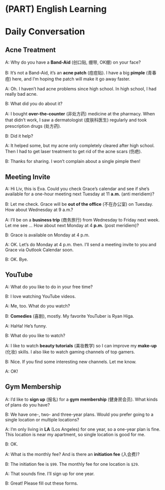 # (PART) English Learning {-}

# Daily Conversation

## Acne Treatment 

A: Why do you have a **Band-Aid** (创口贴, 绷带, OK绷) on your face?

B: It's not a Band-Aid, it's an **acne patch** (痘痘贴). I have a big **pimple** (青春痘) here, and I'm hoping the patch will make it go away faster.

A: Oh. I haven't had acne problems since high school. In high school, I had really bad acne.

B: What did you do about it?

A: I bought **over-the-counter** (非处方药) medicine at the pharmacy. When that didn't work, I saw a dermatologist (皮肤科医生) regularly and took prescription drugs (处方药).

B: Did it help?

A: It helped some, but my acne only completely cleared after high school. Then I had to get laser treatment to get rid of the acne scars (伤疤).

B: Thanks for sharing. I won't complain about a single pimple then!

## Meeting Invite

A: Hi Liv, this is Eva. Could you check Grace's calendar and see if she's available for a one-hour meeting next Tuesday at 11 **a.m.** (anti meridiem)?

B: Let me check. Grace will be **out of the office** (不在办公室) on Tuesday. How about Wednesday at 9 a.m.?

A: I'll be on a **business trip** (商务旅行) from Wednesday to Friday next week. Let me see ... How about next Monday at 4 **p.m.** (post meridiem)?

B: Grace is available on Monday at 4 p.m.

A: OK. Let's do Monday at 4 p.m. then. I'll send a meeting invite to you and Grace via Outlook Calendar soon.

B: OK. Bye.

## YouTube

A: What do you like to do in your free time?

B: I love watching YouTube videos.

A: Me, too. What do you watch?

B: **Comedies** (喜剧), mostly. My favorite YouTuber is Ryan Higa.

A: HaHa! He's funny.

B: What do you like to watch?

A: I like to watch **beauty tutorials** (美妆教学) so I can improve my **make-up** (化妆) skills. I also like to watch gaming channels of top gamers.

B: Nice. If you find some interesting new channels. Let me know.

A: OK!

## Gym Membership

A: I'd like to **sign up** (报名) for a **gym membership** (健身房会员). What kinds of plans do you have?

B: We have one-, two- and three-year plans. Would you prefer going to a single location or multiple locations?

A: I'm only living in **LA** (Los Angeles) for one year, so a one-year plan is fine. This location is near my apartment, so single location is good for me.

B: OK.

A: What is the monthly fee? And is there an **initiation fee** (入会费)?

B: The initiation fee is `$99`. The monthly fee for one location is `$29`.

A: That sounds fine. I'll sign up for one year.

B: Great! Please fill out these forms.
